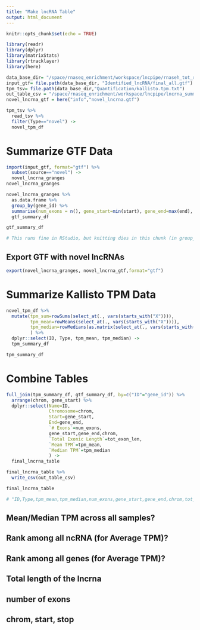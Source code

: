 ```yaml
---
title: "Make lncRNA Table"
output: html_document
---
```


```r
knitr::opts_chunk$set(echo = TRUE)
```

```r
library(readr)
library(dplyr)
library(matrixStats)
library(rtracklayer)
library(here)
```

```r
data_base_dir= "/space/rnaseq_enrichment/workspace/lncpipe/rnaseh_tot_rz/lncpipe_out/Result"
input_gtf= file.path(data_base_dir, "Identified_lncRNA/final_all.gtf")
tpm_tsv= file.path(data_base_dir,"Quantification/kallisto.tpm.txt")
out_table_csv = "/space/rnaseq_enrichment/workspace/lncpipe/lncrna_summary_table.csv"
novel_lncrna_gtf = here("info","novel_lncrna.gtf")

tpm_tsv %>%
  read_tsv %>%
  filter(Type=="novel") ->
  novel_tpm_df
```

# Summarize GTF Data
```r
import(input_gtf, format="gtf") %>%
  subset(source=="novel") ->
  novel_lncrna_granges
novel_lncrna_granges
```

```r
novel_lncrna_granges %>%
  as.data.frame %>%
  group_by(gene_id) %>%
  summarise(num_exons = n(), gene_start=min(start), gene_end=max(end), chrom=seqnames[1], tot_exon_len=sum(width)) ->
  gtf_summary_df

gtf_summary_df

# This runs fine in RStudio, but knitting dies in this chunk (in group_by?) with "check_dots_used”
```

## Export GTF with novel lncRNAs
```r
export(novel_lncrna_granges, novel_lncrna_gtf,format="gtf")
```

# Summarize Kallisto TPM Data
```r
novel_tpm_df %>%
  mutate(tpm_sum=rowSums(select_at(., vars(starts_with("X")))),
         tpm_mean=rowMeans(select_at(., vars(starts_with("X")))),
         tpm_median=rowMedians(as.matrix(select_at(., vars(starts_with("X")))))
         ) %>%
  dplyr::select(ID, Type, tpm_mean, tpm_median) ->
  tpm_summary_df

tpm_summary_df
```


# Combine Tables
```r
full_join(tpm_summary_df, gtf_summary_df, by=c("ID"="gene_id")) %>%
  arrange(chrom, gene_start) %>%
  dplyr::select(Name=ID,
                Chromosome=chrom,
                Start=gene_start,
                End=gene_end,
                `# Exons`=num_exons,
                gene_start,gene_end,chrom,
                `Total Exonic Length`=tot_exon_len,
                `Mean TPM`=tpm_mean,
                `Median TPM`=tpm_median
                ) ->
  final_lncrna_table

final_lncrna_table %>%
  write_csv(out_table_csv)

final_lncrna_table

# "ID,Type,tpm_mean,tpm_median,num_exons,gene_start,gene_end,chrom,tot_exon_len"
```

## Mean/Median TPM across all samples?
## Rank among all ncRNA (for Average TPM)?
## Rank among all genes (for Average TPM)?
## Total length of the lncrna
## number of exons
## chrom, start, stop


